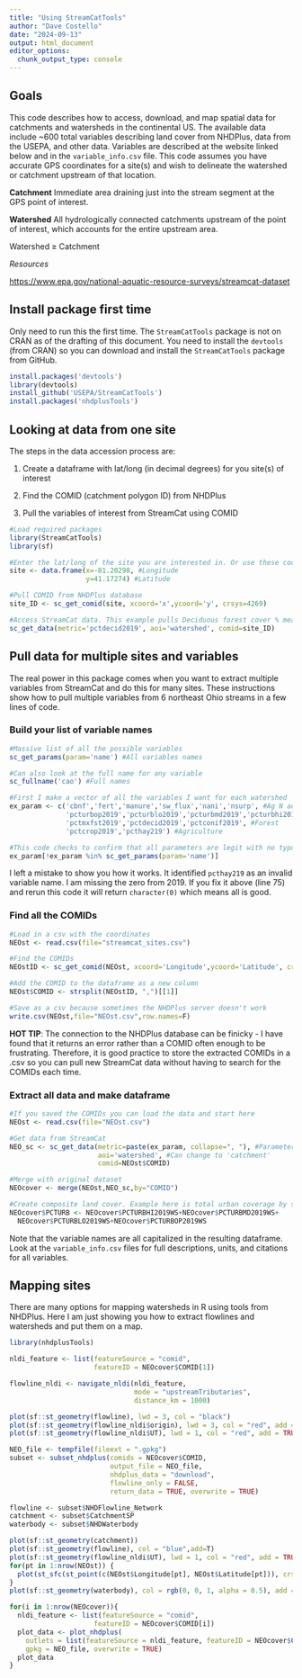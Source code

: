 ```yaml
---
title: "Using StreamCatTools"
author: "Dave Costello"
date: "2024-09-13"
output: html_document
editor_options: 
  chunk_output_type: console
---
```


## Goals

This code describes how to access, download, and map spatial data for catchments and watersheds in the continental US. The available data include \~600 total variables describing land cover from NHDPlus, data from the USEPA, and other data. Variables are described at the website linked below and in the `variable_info.csv` file. This code assumes you have accurate GPS coordinates for a site(s) and wish to delineate the watershed or catchment upstream of that location.

**Catchment** Immediate area draining just into the stream segment at the GPS point of interest.

**Watershed** All hydrologically connected catchments upstream of the point of interest, which accounts for the entire upstream area.

Watershed ≥ Catchment

*Resources*

<https://www.epa.gov/national-aquatic-resource-surveys/streamcat-dataset>

## Install package first time

Only need to run this the first time. The `StreamCatTools` package is not on CRAN as of the drafting of this document. You need to install the `devtools` (from CRAN) so you can download and install the `StreamCatTools` package from GitHub.

```r
install.packages('devtools')
library(devtools)
install_github('USEPA/StreamCatTools')
install.packages('nhdplusTools')
```

## Looking at data from one site

The steps in the data accession process are:

1.  Create a dataframe with lat/long (in decimal degrees) for you site(s) of interest

2.  Find the COMID (catchment polygon ID) from NHDPlus

3.  Pull the variables of interest from StreamCat using COMID

```r
#Load required packages
library(StreamCatTools)
library(sf)

#Enter the lat/long of the site you are interested in. Or use these coordinates (Mahoning at Jennings). Coordinates must be stored as a dataframe.
site <- data.frame(x=-81.20298, #Longitude
                   y=41.17274) #Latitude 

#Pull COMID from NHDPlus database
site_ID <- sc_get_comid(site, xcoord='x',ycoord='y', crsys=4269)

#Access StreamCat data. This example pulls Deciduous forest cover % measured in 2019
sc_get_data(metric='pctdecid2019', aoi='watershed', comid=site_ID)

```

## Pull data for multiple sites and variables

The real power in this package comes when you want to extract multiple variables from StreamCat and do this for many sites. These instructions show how to pull multiple variables from 6 northeast Ohio streams in a few lines of code.

### Build your list of variable names

```r
#Massive list of all the possible variables
sc_get_params(param='name') #All variables names

#Can also look at the full name for any variable
sc_fullname('cao') #Full names

#First I make a vector of all the variables I want for each watershed
ex_param <- c('cbnf','fert','manure','sw_flux','nani','nsurp', #Ag N additions
              'pcturbop2019','pcturblo2019','pcturbmd2019','pcturbhi2019','rddens','pctimp2019', #Urban cover
              'pctmxfst2019','pctdecid2019','pctconif2019', #Forest
              'pctcrop2019','pcthay219') #Agriculture

#This code checks to confirm that all parameters are legit with no typos
ex_param[!ex_param %in% sc_get_params(param='name')] 
```

I left a mistake to show you how it works. It identified `pcthay219` as an invalid variable name. I am missing the zero from 2019. If you fix it above (line 75) and rerun this code it will return `character(0)` which means all is good.

### Find all the COMIDs

```r
#Load in a csv with the coordinates
NEOst <- read.csv(file="streamcat_sites.csv")

#Find the COMIDs
NEOstID <- sc_get_comid(NEOst, xcoord='Longitude',ycoord='Latitude', crsys=4269)

#Add the COMID to the dataframe as a new column
NEOst$COMID <- strsplit(NEOstID, ",")[[1]]

#Save as a csv because sometimes the NHDPlus server doesn't work
write.csv(NEOst,file="NEOst.csv",row.names=F) 
```

**HOT TIP**: The connection to the NHDPlus database can be finicky - I have found that it returns an error rather than a COMID often enough to be frustrating. Therefore, it is good practice to store the extracted COMIDs in a .csv so you can pull new StreamCat data without having to search for the COMIDs each time.

### Extract all data and make dataframe
```r
#If you saved the COMIDs you can load the data and start here
NEOst <- read.csv(file="NEOst.csv")

#Get data from StreamCat
NEO_sc <- sc_get_data(metric=paste(ex_param, collapse=", "), #Parameters must be single character string achieve with this paste code
                      aoi='watershed', #Can change to 'catchment'
                      comid=NEOst$COMID)

#Merge with original dataset
NEOcover <- merge(NEOst,NEO_sc,by="COMID")

#Create composite land cover. Example here is total urban coverage by summing low, medium, high intensity, and open urban land.
NEOcover$PCTURB <- NEOcover$PCTURBHI2019WS+NEOcover$PCTURBMD2019WS+
  NEOcover$PCTURBLO2019WS+NEOcover$PCTURBOP2019WS


```

Note that the variable names are all capitalized in the resulting dataframe. Look at the `variable_info.csv` files for full descriptions, units, and citations for all variables.

## Mapping sites
There are many options for mapping watersheds in R using tools from NHDPlus. Here I am just showing you how to extract flowlines and watersheds and put them on a map.

```r
library(nhdplusTools)

nldi_feature <- list(featureSource = "comid", 
                     featureID = NEOcover$COMID[1])

flowline_nldi <- navigate_nldi(nldi_feature, 
                               mode = "upstreamTributaries", 
                               distance_km = 1000)

plot(sf::st_geometry(flowline), lwd = 3, col = "black")
plot(sf::st_geometry(flowline_nldi$origin), lwd = 3, col = "red", add = TRUE)
plot(sf::st_geometry(flowline_nldi$UT), lwd = 1, col = "red", add = TRUE)

NEO_file <- tempfile(fileext = ".gpkg")
subset <- subset_nhdplus(comids = NEOcover$COMID,
                         output_file = NEO_file,
                         nhdplus_data = "download", 
                         flowline_only = FALSE,
                         return_data = TRUE, overwrite = TRUE)

flowline <- subset$NHDFlowline_Network
catchment <- subset$CatchmentSP
waterbody <- subset$NHDWaterbody

plot(sf::st_geometry(catchment))
plot(sf::st_geometry(flowline), col = "blue",add=T)
plot(sf::st_geometry(flowline_nldi$UT), lwd = 1, col = "red", add = TRUE)
for(pt in 1:nrow(NEOst)) {
  plot(st_sfc(st_point(c(NEOst$Longitude[pt], NEOst$Latitude[pt])), crs = 4269), cex = 1, lwd = 2, col = "red", add = TRUE)
}
plot(sf::st_geometry(waterbody), col = rgb(0, 0, 1, alpha = 0.5), add = TRUE)

for(i in 1:nrow(NEOcover)){
  nldi_feature <- list(featureSource = "comid", 
                     featureID = NEOcover$COMID[i])
  plot_data <- plot_nhdplus(
    outlets = list(featureSource = nldi_feature, featureID = NEOcover$COMID[i]), 
    gpkg = NEO_file, overwrite = TRUE)
  plot_data
}

```
